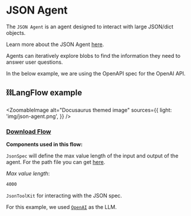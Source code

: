 # JSON Agent

The `JSON Agent` is an agent designed to interact with large JSON/dict objects.

Learn more about the JSON Agent [here](https://python.langchain.com/en/latest/modules/agents/toolkits/examples/json.html).

Agents can iteratively explore blobs to find the information they need to answer user questions.

In the below example, we are using the OpenAPI spec for the OpenAI API.

## ⛓️LangFlow example


<ZoomableImage
  alt="Docusaurus themed image"
  sources={{
    light: 'img/json-agent.png',
  }}
/>

 ### <a target="\_blank" href="json_files/JSON_Agent.json" download>Download Flow</a>

**Components used in this flow:**

`JsonSpec` will define the max value length of the input and output of the agent. For the path file you can get [here](https://raw.githubusercontent.com/openai/openai-openapi/master/openapi.yaml).

*Max value length*:

```txt
4000
```

`JsonToolKit` for interacting with the JSON spec. 

For this example, we used [`OpenAI`](https://platform.openai.com/) as the LLM.